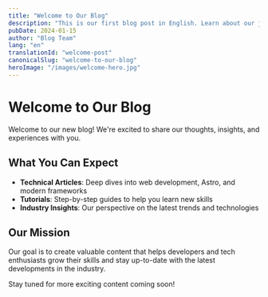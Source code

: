 ```yaml
---
title: "Welcome to Our Blog"
description: "This is our first blog post in English. Learn about our journey and what's coming next."
pubDate: 2024-01-15
author: "Blog Team"
lang: "en"
translationId: "welcome-post"
canonicalSlug: "welcome-to-our-blog"
heroImage: "/images/welcome-hero.jpg"
---
```


# Welcome to Our Blog

Welcome to our new blog! We're excited to share our thoughts, insights, and experiences with you.

## What You Can Expect

- **Technical Articles**: Deep dives into web development, Astro, and modern frameworks
- **Tutorials**: Step-by-step guides to help you learn new skills
- **Industry Insights**: Our perspective on the latest trends and technologies

## Our Mission

Our goal is to create valuable content that helps developers and tech enthusiasts grow their skills and stay up-to-date with the latest developments in the industry.

Stay tuned for more exciting content coming soon! 